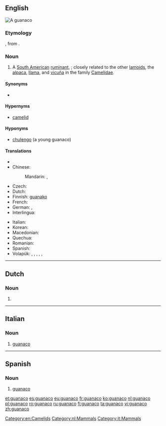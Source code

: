 ==English==
{{wikipedia}}
[[File:Guanaco 09.24.jpg|thumb|A '''guanaco''']]
{{wikispecies|Lama guanicoe}}
===Etymology===
{{etyl|es|en}} {{term|guanaco|lang=es}}, from {{etyl|qu|en}} {{term|wanaku|lang=qu}}.

===Noun===

{{en-noun|pl2=guanacoes}}

# A [[South American]] [[ruminant]], {{taxlink|Lama guanicoe|species}}; closely related to the other [[lamoid]]s, the [[alpaca]], [[llama]], and [[vicuña]] in the family [[Camelidae]].

====Synonyms====
* {{obsolete}} {{taxlink|Auchenia huanaco|species}}

====Hypernyms====
* [[camelid]]

====Hyponyms====
* [[chulengo]] (a young guanaco)

====Translations====
{{trans-top|''Lama guanicoe''}}
* {{trreq|ar}}
* Chinese:
*: Mandarin: {{t|cmn|原駝|sc=Hani}}, {{t|cmn|原驼|tr=yuántuo|sc=Hani}}
* Czech: {{t-|cs|guanako}}
* Dutch: {{t+|nl|guanaco}}
* Finnish: [[guanako]]
* French: {{t+|fr|guanaco|m}}
* German: {{t-|de|Guanako|n}}, {{t-|de|Huanako|n}}
* Interlingua: {{t-|ia|guanaco}}
{{trans-mid}}
* Italian: {{t-|it|guanaco|m}}
* Korean: {{t-|ko|과나코|tr=gwanako|sc=Hang}}
* Macedonian: {{t-|mk|гванако|n|tr=gvánako|sc=Cyrl}}
* Quechua: {{t-|qu|wanaku}}
* Romanian: {{t+|ro|guanaco|m}}
* Spanish: {{t+|es|guanaco|m}}
* Volapük: {{qualifier|♂♀}} {{t-|vo|huanak}}, {{qualifier|♂}} {{t-|vo|hihuanak}}, {{qualifier|♀}} {{t-|vo|jihuanak}}, {{qualifier|♂♀ offspring}} {{t-|vo|huanakül}}, {{qualifier|♂ offspring}} {{t-|vo|hihuanakül}}, {{qualifier|♀ offspring}} {{t-|vo|jihuanakül}}
{{trans-bottom}}

[[Category:en:Camelids]]

----

==Dutch==

===Noun===
{{nl-noun|m|guanaco's|guanacootje}}

# {{l|en|guanaco}}

[[Category:nl:Mammals]]

----

==Italian==

===Noun===
{{it-noun|guanac|m|o|hi}}

# [[#English|guanaco]]

[[Category:it:Mammals]]

----

==Spanish==

===Noun===
{{es-noun|m}}

# [[#English|guanaco]]

[[et:guanaco]]
[[es:guanaco]]
[[eu:guanaco]]
[[fr:guanaco]]
[[ko:guanaco]]
[[nl:guanaco]]
[[pl:guanaco]]
[[ro:guanaco]]
[[ru:guanaco]]
[[fi:guanaco]]
[[ta:guanaco]]
[[vi:guanaco]]
[[zh:guanaco]]